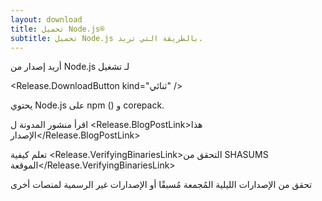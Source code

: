 ```yaml
---
layout: download
title: تحميل Node.js®️
subtitle: تحميل Node.js بالطريقة التي تريد.
---
```


<section>
  أريد إصدار <Release.VersionDropdown /> من Node.js لـ <Release.OperatingSystemDropdown /> تشغيل <Release.BitnessDropdown />

  <Release.DownloadButton kind="ثنائي" />
</section>

<section>
  يحتوي Node.js على <LinkWithArrow href="https://npmjs.com">npm</LinkWithArrow> (<Release.NpmVersion />) و corepack.

اقرأ منشور المدونة ل <Release.BlogPostLink>هذا الإصدار</Release.BlogPostLink>

تعلم كيفية <Release.VerifyingBinariesLink>التحقق من SHASUMS الموقعة</Release.VerifyingBinariesLink>

تحقق من <LinkWithArrow href="https://nodejs.org/download/nightly/">الإصدارات الليلية</LinkWithArrow> المُجمعة مُسبقًا أو <LinkWithArrow href="https://unofficial-builds.nodejs.org/download/">الإصدارات غير الرسمية</LinkWithArrow> لمنصات أخرى

</section>
